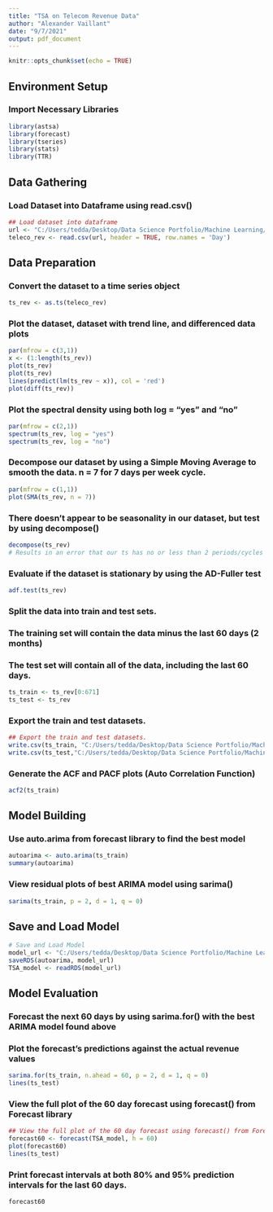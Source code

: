```yaml
---
title: "TSA on Telecom Revenue Data"
author: "Alexander Vaillant"
date: "9/7/2021"
output: pdf_document
---
```


```r
knitr::opts_chunk$set(echo = TRUE)
```

## Environment Setup
### Import Necessary Libraries

```r
library(astsa)
library(forecast)
library(tseries)
library(stats)
library(TTR)
```

## Data Gathering
### Load Dataset into Dataframe using read.csv()

```r
## Load dataset into dataframe
url <- "C:/Users/tedda/Desktop/Data Science Portfolio/Machine Learning/Supervised Learning/Time Series & Forecasting/TSA on Telecom Revenue Data/Raw Datasets/teleco_time_series.csv"
teleco_rev <- read.csv(url, header = TRUE, row.names = 'Day')
```

## Data Preparation
### Convert the dataset to a time series object

```r
ts_rev <- as.ts(teleco_rev)
```

### Plot the dataset, dataset with trend line, and differenced data plots

```r
par(mfrow = c(3,1))
x <- (1:length(ts_rev))
plot(ts_rev)
plot(ts_rev)
lines(predict(lm(ts_rev ~ x)), col = 'red')
plot(diff(ts_rev))
```

### Plot the spectral density using both log = "yes" and "no"

```r
par(mfrow = c(2,1))
spectrum(ts_rev, log = "yes")
spectrum(ts_rev, log = "no")
```

### Decompose our dataset by using a Simple Moving Average to smooth the data. n = 7 for 7 days per week cycle.

```r
par(mfrow = c(1,1))
plot(SMA(ts_rev, n = 7))
```

### There doesn't appear to be seasonality in our dataset, but test by using decompose()

```r
decompose(ts_rev)
# Results in an error that our ts has no or less than 2 periods/cycles of seasonality. (Lack of Seasonality)
```

### Evaluate if the dataset is stationary by using the AD-Fuller test

```r
adf.test(ts_rev)
```

### Split the data into train and test sets. 
### The training set will contain the data minus the last 60 days (2 months)
### The test set will contain all of the data, including the last 60 days.

```r
ts_train <- ts_rev[0:671]
ts_test <- ts_rev
```

### Export the train and test datasets.

```r
## Export the train and test datasets.
write.csv(ts_train, "C:/Users/tedda/Desktop/Data Science Portfolio/Machine Learning/Supervised Learning/Time Series & Forecasting/TSA on Telecom Revenue Data/Cleansed Datasets/ts_train.csv", row.names = TRUE)
write.csv(ts_test,"C:/Users/tedda/Desktop/Data Science Portfolio/Machine Learning/Supervised Learning/Time Series & Forecasting/TSA on Telecom Revenue Data/Cleansed Datasets/ts_test.csv", row.names = TRUE)
```

### Generate the ACF and PACF plots (Auto Correlation Function)

```r
acf2(ts_train)
```

## Model Building
### Use auto.arima from forecast library to find the best model

```r
autoarima <- auto.arima(ts_train)
summary(autoarima)
```

### View residual plots of best ARIMA model using sarima()

```r
sarima(ts_train, p = 2, d = 1, q = 0)
```

## Save and Load Model
```r
# Save and Load Model
model_url <- "C:/Users/tedda/Desktop/Data Science Portfolio/Machine Learning/Supervised Learning/Time Series & Forecasting/TSA on Telecom Revenue Data/Exported Models/TSAModel.rds"
saveRDS(autoarima, model_url)
TSA_model <- readRDS(model_url)
```

## Model Evaluation
### Forecast the next 60 days by using sarima.for() with the best ARIMA model found above
### Plot the forecast's predictions against the actual revenue values

```r
sarima.for(ts_train, n.ahead = 60, p = 2, d = 1, q = 0)
lines(ts_test)
```

### View the full plot of the 60 day forecast using forecast() from Forecast library

```r
## View the full plot of the 60 day forecast using forecast() from Forecast library
forecast60 <- forecast(TSA_model, h = 60)
plot(forecast60)
lines(ts_test)
```

### Print forecast intervals at both 80% and 95% prediction intervals for the last 60 days.

```r
forecast60
```